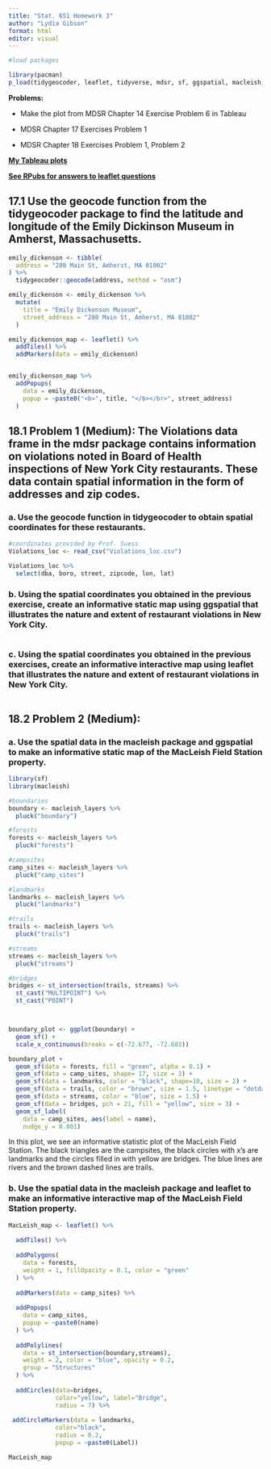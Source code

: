 ```yaml
---
title: "Stat. 651 Homework 3"
author: "Lydia Gibson"
format: html
editor: visual
---
```


```r
#load packages

library(pacman)
p_load(tidygeocoder, leaflet, tidyverse, mdsr, sf, ggspatial, macleish, readr)

```


**Problems:** 

- Make the plot from MDSR Chapter 14 Exercise Problem 6 in Tableau 

- MDSR Chapter 17 Exercises Problem 1 

- MDSR Chapter 18 Exercises Problem 1, Problem 2

[**My Tableau plots**](https://public.tableau.com/app/profile/lydia.s.gibson/viz/Stat651_hw3/Dashboard1)

[**See RPubs for answers to leaflet questions**](https://rpubs.com/lgibson7/stat651hw3)

## 17.1 Use the geocode function from the tidygeocoder package to find the latitude and longitude of the Emily Dickinson Museum in Amherst, Massachusetts.


```r

emily_dickenson <- tibble(
  address = "280 Main St, Amherst, MA 01002"
) %>%
  tidygeocoder::geocode(address, method = "osm")

emily_dickenson <- emily_dickenson %>%
  mutate(
    title = "Emily Dickenson Museum", 
    street_address = "280 Main St, Amherst, MA 01002"
  )

emily_dickenson_map <- leaflet() %>% 
  addTiles() %>%
  addMarkers(data = emily_dickenson)


emily_dickenson_map %>% 
  addPopups(
    data = emily_dickenson, 
    popup = ~paste0("<b>", title, "</b></br>", street_address)
  )
```









## 18.1 Problem 1 (Medium): The Violations data frame in the mdsr package contains information on violations noted in Board of Health inspections of New York City restaurants. These data contain spatial information in the form of addresses and zip codes.

### a. Use the geocode function in tidygeocoder to obtain spatial coordinates for these restaurants.

```r

#coordinates provided by Prof. Suess
Violations_loc <- read_csv("Violations_loc.csv")

Violations_loc %>% 
  select(dba, boro, street, zipcode, lon, lat)

```




### b. Using the spatial coordinates you obtained in the previous exercise, create an informative static map using **ggspatial** that illustrates the nature and extent of restaurant violations in New York City.

```r



```




### c. Using the spatial coordinates you obtained in the previous exercises, create an informative interactive map using **leaflet** that illustrates the nature and extent of restaurant violations in New York City.

```r

```










## 18.2 Problem 2 (Medium):

### a. Use the spatial data in the macleish package and **ggspatial** to make an informative static map of the MacLeish Field Station property.

```r
library(sf)
library(macleish)

#boundaries
boundary <- macleish_layers %>%
  pluck("boundary")

#forests
forests <- macleish_layers %>%
  pluck("forests")

#campsites
camp_sites <- macleish_layers %>%
  pluck("camp_sites")

#landmarks
landmarks <- macleish_layers %>%
  pluck("landmarks")

#trails
trails <- macleish_layers %>%
  pluck("trails")

#streams
streams <- macleish_layers %>%
  pluck("streams")

#bridges
bridges <- st_intersection(trails, streams) %>%
  st_cast("MULTIPOINT") %>% 
  st_cast("POINT")



boundary_plot <- ggplot(boundary) + 
  geom_sf() + 
  scale_x_continuous(breaks = c(-72.677, -72.683))

boundary_plot + 
  geom_sf(data = forests, fill = "green", alpha = 0.1) + 
  geom_sf(data = camp_sites, shape= 17, size = 3) + 
  geom_sf(data = landmarks, color = "black", shape=10, size = 2) +
  geom_sf(data = trails, color = "brown", size = 1.5, linetype = "dotdash") + 
  geom_sf(data = streams, color = "blue", size = 1.5) + 
  geom_sf(data = bridges, pch = 21, fill = "yellow", size = 3) +
  geom_sf_label(
    data = camp_sites, aes(label = name), 
    nudge_y = 0.001) 


```

In this plot, we see an informative statistic plot of the MacLeish Field Station. The black triangles are the campsites, the black circles with x's are landmarks and the circles filled in with yellow are bridges. The blue lines are rivers and the brown dashed lines are trails.


### b. Use the spatial data in the macleish package and **leaflet** to make an informative interactive map of the MacLeish Field Station property.


```r
MacLeish_map <- leaflet() %>%
  
  addTiles() %>%
  
  addPolygons(
    data = forests,
    weight = 1, fillOpacity = 0.1, color = "green"
  ) %>% 
  
  addMarkers(data = camp_sites) %>% 
  
  addPopups(
    data = camp_sites, 
    popup = ~paste0(name)
  ) %>% 
  
  addPolylines(
    data = st_intersection(boundary,streams),
    weight = 2, color = "blue", opacity = 0.2,
    group = "Structures"
  ) %>%
  
  addCircles(data=bridges, 
             color="yellow", label="Bridge",
             radius = 7) %>% 
  
 addCircleMarkers(data = landmarks, 
             color="black",
             radius = 0.2,
             popup = ~paste0(Label))

MacLeish_map
```

